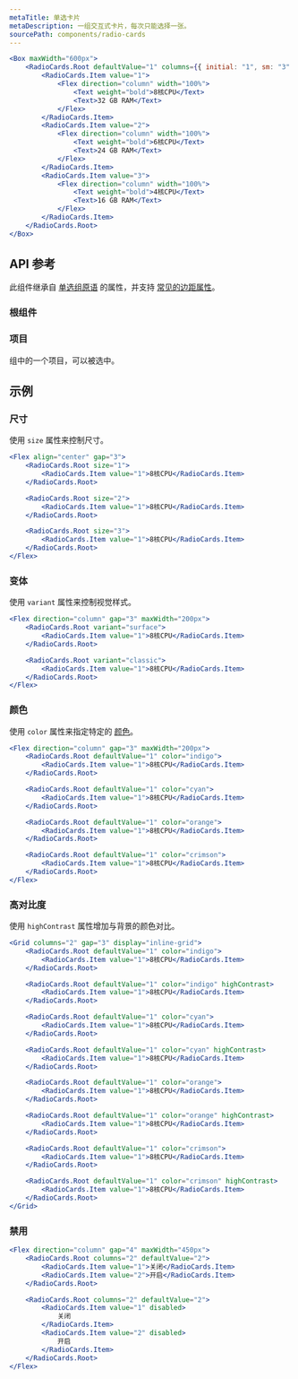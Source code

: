 ```yaml
---
metaTitle: 单选卡片
metaDescription: 一组交互式卡片，每次只能选择一张。
sourcePath: components/radio-cards
---
```


```jsx live=true
<Box maxWidth="600px">
	<RadioCards.Root defaultValue="1" columns={{ initial: "1", sm: "3" }}>
		<RadioCards.Item value="1">
			<Flex direction="column" width="100%">
				<Text weight="bold">8核CPU</Text>
				<Text>32 GB RAM</Text>
			</Flex>
		</RadioCards.Item>
		<RadioCards.Item value="2">
			<Flex direction="column" width="100%">
				<Text weight="bold">6核CPU</Text>
				<Text>24 GB RAM</Text>
			</Flex>
		</RadioCards.Item>
		<RadioCards.Item value="3">
			<Flex direction="column" width="100%">
				<Text weight="bold">4核CPU</Text>
				<Text>16 GB RAM</Text>
			</Flex>
		</RadioCards.Item>
	</RadioCards.Root>
</Box>
```

## API 参考

此组件继承自 [单选组原语](/primitives/docs/components/radio-group) 的属性，并支持 [常见的边距属性](/themes/docs/overview/layout#margin-props)。

### 根组件

<ThemesPropsTable defs="radioCardsRootPropDefs" />

### 项目

组中的一个项目，可以被选中。

## 示例

### 尺寸

使用 `size` 属性来控制尺寸。

```jsx live=true
<Flex align="center" gap="3">
	<RadioCards.Root size="1">
		<RadioCards.Item value="1">8核CPU</RadioCards.Item>
	</RadioCards.Root>

	<RadioCards.Root size="2">
		<RadioCards.Item value="1">8核CPU</RadioCards.Item>
	</RadioCards.Root>

	<RadioCards.Root size="3">
		<RadioCards.Item value="1">8核CPU</RadioCards.Item>
	</RadioCards.Root>
</Flex>
```

### 变体

使用 `variant` 属性来控制视觉样式。

```jsx live=true
<Flex direction="column" gap="3" maxWidth="200px">
	<RadioCards.Root variant="surface">
		<RadioCards.Item value="1">8核CPU</RadioCards.Item>
	</RadioCards.Root>

	<RadioCards.Root variant="classic">
		<RadioCards.Item value="1">8核CPU</RadioCards.Item>
	</RadioCards.Root>
</Flex>
```

### 颜色

使用 `color` 属性来指定特定的 [颜色](/themes/docs/theme/color)。

```jsx live=true
<Flex direction="column" gap="3" maxWidth="200px">
	<RadioCards.Root defaultValue="1" color="indigo">
		<RadioCards.Item value="1">8核CPU</RadioCards.Item>
	</RadioCards.Root>

	<RadioCards.Root defaultValue="1" color="cyan">
		<RadioCards.Item value="1">8核CPU</RadioCards.Item>
	</RadioCards.Root>

	<RadioCards.Root defaultValue="1" color="orange">
		<RadioCards.Item value="1">8核CPU</RadioCards.Item>
	</RadioCards.Root>

	<RadioCards.Root defaultValue="1" color="crimson">
		<RadioCards.Item value="1">8核CPU</RadioCards.Item>
	</RadioCards.Root>
</Flex>
```

### 高对比度

使用 `highContrast` 属性增加与背景的颜色对比。

```jsx live=true
<Grid columns="2" gap="3" display="inline-grid">
	<RadioCards.Root defaultValue="1" color="indigo">
		<RadioCards.Item value="1">8核CPU</RadioCards.Item>
	</RadioCards.Root>

	<RadioCards.Root defaultValue="1" color="indigo" highContrast>
		<RadioCards.Item value="1">8核CPU</RadioCards.Item>
	</RadioCards.Root>

	<RadioCards.Root defaultValue="1" color="cyan">
		<RadioCards.Item value="1">8核CPU</RadioCards.Item>
	</RadioCards.Root>

	<RadioCards.Root defaultValue="1" color="cyan" highContrast>
		<RadioCards.Item value="1">8核CPU</RadioCards.Item>
	</RadioCards.Root>

	<RadioCards.Root defaultValue="1" color="orange">
		<RadioCards.Item value="1">8核CPU</RadioCards.Item>
	</RadioCards.Root>

	<RadioCards.Root defaultValue="1" color="orange" highContrast>
		<RadioCards.Item value="1">8核CPU</RadioCards.Item>
	</RadioCards.Root>

	<RadioCards.Root defaultValue="1" color="crimson">
		<RadioCards.Item value="1">8核CPU</RadioCards.Item>
	</RadioCards.Root>

	<RadioCards.Root defaultValue="1" color="crimson" highContrast>
		<RadioCards.Item value="1">8核CPU</RadioCards.Item>
	</RadioCards.Root>
</Grid>
```

### 禁用

```jsx live=true
<Flex direction="column" gap="4" maxWidth="450px">
	<RadioCards.Root columns="2" defaultValue="2">
		<RadioCards.Item value="1">关闭</RadioCards.Item>
		<RadioCards.Item value="2">开启</RadioCards.Item>
	</RadioCards.Root>

	<RadioCards.Root columns="2" defaultValue="2">
		<RadioCards.Item value="1" disabled>
			关闭
		</RadioCards.Item>
		<RadioCards.Item value="2" disabled>
			开启
		</RadioCards.Item>
	</RadioCards.Root>
</Flex>
```